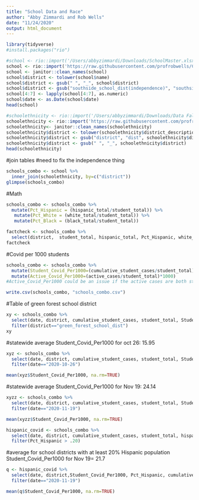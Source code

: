 ```yaml
---
title: "School Data and Race"
author: "Abby Zimmardi and Rob Wells"
date: "11/24/2020"
output: html_document
---
```


```r
library(tidyverse)
#install.packages("rio") 
```

```r
#school <- rio::import('/Users/abbyzimmardi/Downloads/SchoolMaster.xlsx')
school <- rio::import('https://raw.githubusercontent.com/profrobwells/CovidFall2020/master/schools_master.csv')
school <- janitor::clean_names(school)
school$district <- tolower(school$name)
school$district <- gsub(" ", "_", school$district)
school$district <- gsub("southside_school_dist(independence)", "southside_school_dist_(independence)", school$district)
school[4:7] <- lapply(school[4:7], as.numeric)
school$date <- as.Date(school$date)
head(school)
```

```r
#schoolethnicity <- rio::import('/Users/abbyzimmardi/Downloads/Data Fall 2020/Data Story 2/Schools_Race_2020.xlsx')
schoolethnicity <- rio::import('https://raw.githubusercontent.com/profrobwells/CovidFall2020/master/School_Districts_FY31_Districts_EnrollmentByRace.csv')
schoolethnicity<- janitor::clean_names(schoolethnicity)
schoolethnicity$district <- tolower(schoolethnicity$district_description)
schoolethnicity$district <- gsub("district", "dist", schoolethnicity$district)
schoolethnicity$district <- gsub(" ", "_", schoolethnicity$district)
head(schoolethnicity)
```

#join tables
#need to fix the independence thing
```r
schools_combo <- school %>% 
  inner_join(schoolethnicity, by=c("district"))
glimpse(schools_combo)
```


#Math
```r
schools_combo <- schools_combo %>% 
  mutate(Pct_Hispanic = (hispanic_total/student_total)) %>% 
   mutate(Pct_White = (white_total/student_total)) %>% 
   mutate(Pct_Black = (black_total/student_total))

factcheck <- schools_combo %>% 
  select(district,  student_total, hispanic_total, Pct_Hispanic, white_total, Pct_White, black_total, Pct_Black)
factcheck
```

#Covid per 1000 students
```r
schools_combo <- schools_combo %>% 
  mutate(Student_Covid_Per1000=(cumulative_student_cases/student_total)*1000) %>% 
  mutate(Active_Covid_Per1000=(active_cases/student_total)*1000)
#Active_Covid_Per1000 could be an issue if the active cases are both students and faculty

```

```r
write.csv(schools_combo, "schools_combo.csv")
```

#Table of green forest school district
```r
xy <- schools_combo %>% 
  select(date, district, cumulative_student_cases, student_total, Student_Covid_Per1000) %>% 
  filter(district=="green_forest_school_dist")
xy
```

#statewide average Student_Covid_Per1000 for oct 26: 15.95
```r
xyz <- schools_combo %>% 
  select(date, district, cumulative_student_cases, student_total, Student_Covid_Per1000) %>% 
  filter(date=="2020-10-26")

mean(xyz$Student_Covid_Per1000, na.rm=TRUE)


```

#statewide average Student_Covid_Per1000 for Nov 19: 24.14
```r
xyzz <- schools_combo %>% 
  select(date, district, cumulative_student_cases, student_total, Student_Covid_Per1000) %>% 
  filter(date=="2020-11-19")

mean(xyzz$Student_Covid_Per1000, na.rm=TRUE)


```




```r
hispanic_covid <- schools_combo %>% 
  select(date, district, cumulative_student_cases, student_total, hispanic_total, Pct_Hispanic, Student_Covid_Per1000,Active_Covid_Per1000) %>% 
  filter(Pct_Hispanic > .20)
```


#average for school districts with at least 20% Hispanic population Student_Covid_Per1000 for Nov 19= 21.7
```r
q <- hispanic_covid %>% 
  select(date, district,Student_Covid_Per1000, Pct_Hispanic, cumulative_student_cases, student_total) %>% 
  filter(date=="2020-11-19")

mean(q$Student_Covid_Per1000, na.rm=TRUE)
```
